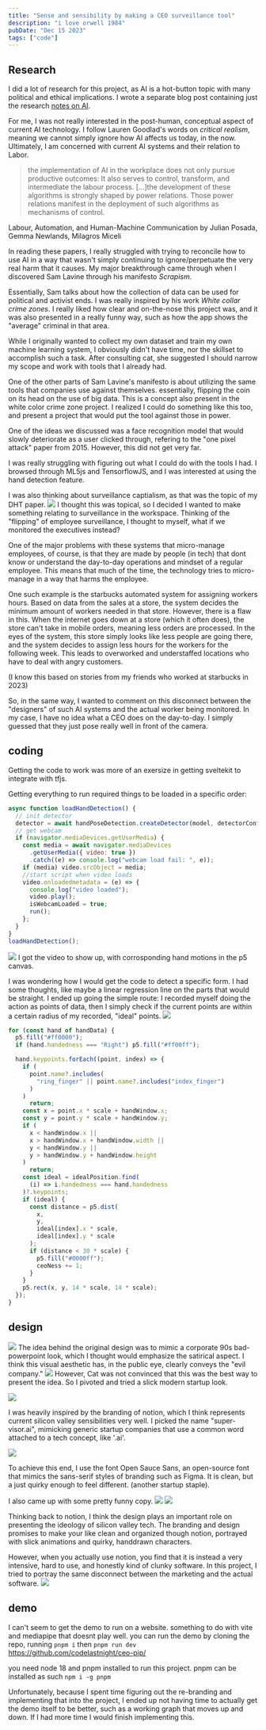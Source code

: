 ```yaml
---
title: "Sense and sensibility by making a CEO surveillance tool"
description: "i love orwell 1984"
pubDate: "Dec 15 2023"
tags: ["code"]
---
```


## Research

I did a lot of research for this project, as AI is a hot-button topic with many political and ethical implications. I wrote a separate blog post containing just the research [notes on AI](/learningjournal/notes-on-gen-ai).

For me, I was not really interested in the post-human, conceptual aspect of current AI technology. I follow Lauren Goodlad's words on _critical realism_, meaning we cannot simply ignore how AI affects us today, in the now. Ultimately, I am concerned with current AI systems and their relation to Labor.

> the implementation of AI in the workplace does not only pursue productive outcomes: It also serves to control, transform, and intermediate the labour process. […]the development of these algorithms is strongly shaped by power relations. Those power relations manifest in the deployment of such algorithms as mechanisms of control.

Labour, Automation, and Human-Machine Communication by Julian Posada, Gemma Newlands, Milagros Miceli

In reading these papers, I really struggled with trying to reconcile how to use AI in a way that wasn't simply continuing to ignore/perpetuate the very real harm that it causes. My major breakthrough came through when I discovered Sam Lavine through his manifesto _Scrapism_.

Essentially, Sam talks about how the collection of data can be used for political and activist ends. I was really inspired by his work _White collar crime zones_. I really liked how clear and on-the-nose this project was, and it was also presented in a really funny way, such as how the app shows the "average" criminal in that area.

While I originally wanted to collect my own dataset and train my own machine learning system, I obviously didn't have time, nor the skillset to accomplish such a task. After consulting cat, she suggested I should narrow my scope and work with tools that I already had.

One of the other parts of Sam Lavine's manifesto is about utilizing the same tools that companies use against themselves. essentially, flipping the coin on its head on the use of big data. This is a concept also present in the white color crime zone project. I realized I could do something like this too, and present a project that would put the tool against those in power.

One of the ideas we discussed was a face recognition model that would slowly deteriorate as a user clicked through, refering to the "one pixel attack" paper from 2015. However, this did not get very far.

I was really struggling with figuring out what I could do with the tools I had. I browsed through ML5js and TensorflowJS, and I was interested at using the hand detection feature.

I was also thinking about surveillance captialism, as that was the topic of my DHT paper.
![](<./Screenshot 2023-12-11 160333.jpg>)
I thought this was topical, so I decided I wanted to make something relating to surveillance in the workspace. Thinking of the "flipping" of employee surveillance, I thought to myself, what if we monitored the executives instead?

One of the major problems with these systems that micro-manage employees, of course, is that they are made by people (in tech) that dont know or understand the day-to-day operations and mindset of a regular employee. This means that much of the time, the technology tries to micro-manage in a way that harms the employee.

One such example is the starbucks automated system for assigning workers hours. Based on data from the sales at a store, the system decides the minimum amount of workers needed in that store. However, there is a flaw in this. When the internet goes down at a store (which it often does), the store can't take in mobile orders, meaning less orders are processed. In the eyes of the system, this store simply looks like less people are going there, and the system decides to assign less hours for the workers for the following week. This leads to overworked and understaffed locations who have to deal with angry customers.

(I know this based on stories from my friends who worked at starbucks in 2023)

So, in the same way, I wanted to comment on this disconnect between the "designers" of such AI systems and the actual worker being monitored. In my case, I have no idea what a CEO does on the day-to-day. I simply guessed that they just pose really well in front of the camera.

## coding

Getting the code to work was more of an exersize in getting sveltekit to integrate with tfjs.

Getting everything to run required things to be loaded in a specific order:

```js
async function loadHandDetection() {
  // init detector
  detector = await handPoseDetection.createDetector(model, detectorConfig);
  // get webcam
  if (navigator.mediaDevices.getUserMedia) {
    const media = await navigator.mediaDevices
      .getUserMedia({ video: true })
      .catch((e) => console.log("webcam load fail: ", e));
    if (media) video.srcObject = media;
    //start script when video loads
    video.onloadedmetadata = (e) => {
      console.log("video loaded");
      video.play();
      isWebcamLoaded = true;
      run();
    };
  }
}
loadHandDetection();
```

![](./1846bc1c-f428-48de-ac20-e3790ec0658b.gif)
I got the video to show up, with corrosponding hand motions in the p5 canvas.

I was wondering how I would get the code to detect a specific form. I had some thoughts, like maybe a linear regression line on the parts that would be straight. I ended up going the simple route: I recorded myself doing the action as points of data, then I simply check if the current points are within a certain radius of my recorded, "ideal" points.
![](./2a3c06d9-9f8e-40fc-8d68-90ba3e9e585b.gif)

```js
for (const hand of handData) {
  p5.fill("#ff0000");
  if (hand.handedness === "Right") p5.fill("#ff00ff");

  hand.keypoints.forEach((point, index) => {
    if (
      point.name?.includes(
        "ring_finger" || point.name?.includes("index_finger")
      )
    )
      return;
    const x = point.x * scale + handWindow.x;
    const y = point.y * scale + handWindow.y;
    if (
      x < handWindow.x ||
      x > handWindow.x + handWindow.width ||
      y < handWindow.y ||
      y > handWindow.y + handWindow.height
    )
      return;
    const ideal = idealPosition.find(
      (i) => i.handedness === hand.handedness
    )?.keypoints;
    if (ideal) {
      const distance = p5.dist(
        x,
        y,
        ideal[index].x * scale,
        ideal[index].y * scale
      );
      if (distance < 30 * scale) {
        p5.fill("#0000ff");
        ceoNess += 1;
      }
    }
    p5.rect(x, y, 14 * scale, 14 * scale);
  });
}
```

## design

![](<./Screenshot 2024-01-08 033355.jpg>)
The idea behind the original design was to mimic a corporate 90s bad-powerpoint look, which I thought would emphasize the satirical aspect. I think this visual aesthetic has, in the public eye, clearly conveys the "evil company."
![](<./Screenshot 2024-01-08 032416.jpg>)
However, Cat was not convinced that this was the best way to present the idea. So I pivoted and tried a slick modern startup look.

![](<./Screenshot 2024-01-08 031958.jpg>)

I was heavily inspired by the branding of notion, which I think represents current silicon valley sensibilities very well. I picked the name "super-visor.ai", mimicking generic startup companies that use a common word attached to a tech concept, like '.ai'.

![](<./Screenshot 2024-01-08 021251.jpg>)

To achieve this end, I use the font Open Sauce Sans, an open-source font that mimics the sans-serif styles of branding such as Figma. It is clean, but a just quirky enough to feel different. (another startup staple).

I also came up with some pretty funny copy.
![](<./Screenshot 2024-01-08 033244.jpg>)
![](<./Screenshot 2024-01-08 024238.jpg>)

Thinking back to notion, I think the design plays an important role on presenting the ideology of silicon valley tech. The branding and design promises to make your like clean and organized though notion, portrayed with slick animations and quirky, handdrawn characters.

However, when you actually use notion, you find that it is instead a very intensive, hard to use, and honestly kind of clunky software. In this project, I tried to portray the same disconnect between the marketing and the actual software.
![](./ac8ede24-86d8-43bb-a139-4bb15d50051b.gif)

## demo

I can't seem to get the demo to run on a website. something to do with vite and mediapipe that doesnt play well. you can run the demo by cloning the repo, running `pnpm i` then `pnpm run dev`
https://github.com/codelastnight/ceo-pip/

you need node 18 and pnpm installed to run this project. pnpm can be installed as such `npm i -g pnpm`

Unfortunately, because I spent time figuring out the re-branding and implementing that into the project, I ended up not having time to actually get the demo itself to be better, such as a working graph that moves up and down. If I had more time I would finish implementing this.

```

```
